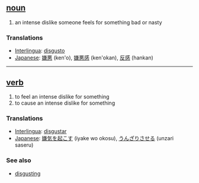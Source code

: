 == [[noun]] ==
# an intense dislike someone feels for something bad or nasty

=== Translations ===
*[[Interlingua]]: [[disgusto]]
*[[Japanese]]: [[嫌悪]] (ken'o), [[嫌悪感]] (ken'okan), [[反感]] (hankan)

----

== [[verb]] ==
# to feel an intense dislike for something
# to cause an intense dislike for something 

=== Translations ===
*[[Interlingua]]: [[disgustar]]
*[[Japanese]]: [[嫌気を起こす]] (iyake wo okosu), [[うんざりさせる]] (unzari saseru)

=== See also ===
*[[disgusting]]